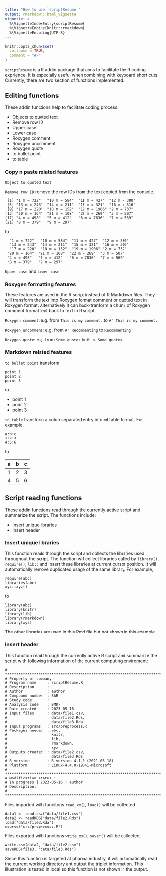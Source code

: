 ```yaml
---
title: "How to use `scriptResume`"
output: rmarkdown::html_vignette
vignette: >
  %\VignetteIndexEntry{scriptResume}
  %\VignetteEngine{knitr::rmarkdown}
  %\VignetteEncoding{UTF-8}
---
```


```r
knitr::opts_chunk$set(
  collapse = TRUE,
  comment = "#>"
)
```

`scriptResume` is a R addin package that aims to facilitate the R coding exprience.
It is especially useful when combining with keyboard short cuts.
Currently, there are two section of functions implemented.


## Editing functions

These addin functions help to facilitate coding process.

- Objects to quoted text
- Remove row ID
- Upper case
- Lower case
- Roxygen comment
- Roxygen uncomment
- Roxygen quote
- to bullet point
- to table

### Copy n paste related features
`Object to quoted text`

`Remove row ID` remove the row IDs from the text copied from the console.

```
 [1] "1 m = 722"   "10 m = 584"  "11 m = 427"  "12 m = 380"
 [5] "13 m = 243"  "14 m = 211"  "15 m = 321"  "16 m = 316"
 [9] "17 m = 220"  "18 m = 152"  "19 m = 1906" "2 m = 737"
[13] "20 m = 164"  "21 m = 108"  "22 m = 269"  "3 m = 507"
[17] "4 m = 498"   "5 m = 412"   "6 m = 7836"  "7 m = 569"
[21] "8 m = 379"   "9 m = 297"
```
to
```
  "1 m = 722"   "10 m = 584"  "11 m = 427"  "12 m = 380"
  "13 m = 243"  "14 m = 211"  "15 m = 321"  "16 m = 316"
  "17 m = 220"  "18 m = 152"  "19 m = 1906" "2 m = 737"
 "20 m = 164"  "21 m = 108"  "22 m = 269"  "3 m = 507"
 "4 m = 498"   "5 m = 412"   "6 m = 7836"  "7 m = 569"
 "8 m = 379"   "9 m = 297"
```

`Upper case` and `Lower case`

### Roxygen formatting features

These features are used in the R script instead of R Markdown files. They will
transform the text into Roxygen format comment or quoted text in Roxygen format.
Alternatively it can back-tranform a chunk of Roxygen comment format text back
to text in R script.

`Roxygen comment`: e.g.
from
`This is my comment.`
to
`#' This is my comment.`

`Roxygen uncomment`: e.g. from `#' Recommenting` to `Recommenting`

`Roxygen quote`: e.g. from `Some quotes` to `#' > Some quotes`

### Markdown related features

`to bullet point` transform
```
point 1
point 2
point 3
```
to

 - point 1
 - point 2
 - point 3

`to table` transform a colon separated entry into `md` table format. For example,

```
a:b:c
1:2:3
4:5:6
```
to

|a|b|c|
| --- | --- | --- |
|1|2|3|
|4|5|6|

## Script reading functions
These addin functions read through the currently active script and summarize the script.
The functions include:

- Insert unique libraries
- Insert header

### Insert unique libraries

This function reads through the script and collects the libraries used throughout
the script. The function will collect libraries called by
`library()`, `require()`, `lib::` and insert these libraries at current cursor
position. It will automatically remove duplicated usage of the same library.
For example,

```
require(abc)
libraries(abc)
xyz::xyz()
```
to

```
library(abc)
library(knitr)
library(lib)
library(rmarkdown)
library(xyz)
```
The other libraries are used in this Rmd file but not shown in this example.

### Insert header

This function read through the currently active R script and summarize the script
with following information of the current computing enviroment:


```
# ******************************************************************************
# Property of company
# Program name     : scriptResume.R
# Description      :
# Author           : author
# Compound number  : SAR
# Study code       :
# Analysis code    : BMK-
# Date created     : 2023-05-16
# Input files      : data/file1.csv,
#                    data/file2.Rds,
#                    data/file3.Rda
# Input programs   : src/preprocess.R
# Packages needed  : abc,
#                    knitr,
#                    lib,
#                    rmarkdown,
#                    xyz
# Outputs created  : data/file2.csv,
#                    data/file3.Rds
# R version        : R version 4.1.0 (2021-05-18)
# Platform         : Linux-4.4.0-19041-Microsoft
# ******************************************************************************
# Modification status :
# In progress | 2023-05-16 | author
# Description:
# ******************************************************************************
```

Files imported with funcitons `read_xx()`, `load()` will be collected

```
data1 <- read.csv("data/file1.csv")
data2 <- readRDS("data/file2.Rds")
load("data/file3.Rda")
source("src/preprocess.R")
```

Files exported with functions `write_xx()`, `save*()` will be collected.

```
write.csv(data2, "data/file2.csv")
saveRDS(file3, "data/file3.Rds")
```

Since this function is targeted at pharma industry, it will automatically read
the current working directory ant output the triplet information. This illustration
is tested in local so this function is not shown in the output.